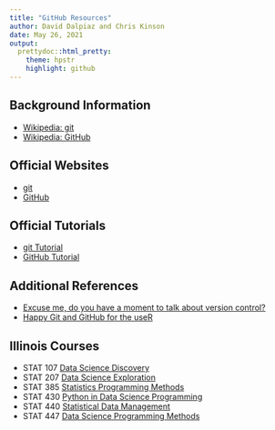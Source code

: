 ```yaml
---
title: "GitHub Resources"
author: David Dalpiaz and Chris Kinson
date: May 26, 2021
output:
  prettydoc::html_pretty:
    theme: hpstr
    highlight: github
---
```


## Background Information

- [Wikipedia: git](https://en.wikipedia.org/wiki/Git)
- [Wikipedia: GitHub](https://en.wikipedia.org/wiki/GitHub)

## Official Websites

- [git](https://git-scm.com/)
- [GitHub](https://github.com/)

## Official Tutorials

- [git Tutorial](https://git-scm.com/docs/gittutorial)
- [GitHub Tutorial](https://guides.github.com/)

## Additional References

- [Excuse me, do you have a moment to talk about version control?](https://peerj.com/preprints/3159.pdf)
- [Happy Git and GitHub for the useR](https://happygitwithr.com/)

## Illinois Courses

- STAT 107 [Data Science Discovery](https://courses.illinois.edu/schedule/2021/fall/STAT/107)
- STAT 207 [Data Science Exploration](https://courses.illinois.edu/schedule/2021/fall/STAT/207)
- STAT 385 [Statistics Programming Methods](https://courses.illinois.edu/schedule/2021/fall/STAT/385)
- STAT 430 [Python in Data Science Programming](https://courses.illinois.edu/schedule/2021/fall/STAT/430)
- STAT 440 [Statistical Data Management](https://courses.illinois.edu/schedule/2021/fall/STAT/440)
- STAT 447 [Data Science Programming Methods](https://courses.illinois.edu/schedule/2021/fall/STAT/447)
